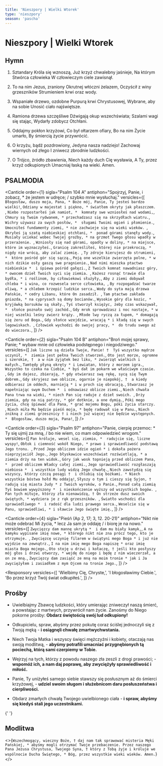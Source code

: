 ```yaml
---
title: 'Nieszpory | Wielki Wtorek'
type: 'nieszpory'
season: 'pascha'
---
```


# Nieszpory | Wielki Wtorek

<OpeningVersicle />

## Hymn

1. Sztandary Króla się wznoszą,
   Już krzyż chwalebny jaśnieje,
   Na którym Stwórca człowieka
   W człowieczym ciele zawisnął.

2. To na nim Jezus, zraniony
   Okrutnej włóczni żelazem,
   Oczyścił z winy grzeszników
   Strumieniem krwi oraz wody.

3. Wspaniałe drzewo, ozdobne
   Purpurą krwi Chrystusowej,
   Wybrane, aby na sobie
   Unosić ciało najświętsze.

4. Ramiona drzewa szczęśliwe
   Dźwigają okup wszechświata;
   Szalami wagi się stając,
   Wydarły zdobycz Otchłani.

5. Oddajmy pokłon krzyżowi,
   Co był ołtarzem ofiary,
   Bo na nim Życie umarło,
   By śmiercią życie przywrócić.

6. O krzyżu, bądź pozdrowiony,
   Jedyna nasza nadziejo!
   Zachowaj wiernych od złego
   I zniwecz zbrodnie ludzkości.

7. O Trójco, źródło zbawienia,
   Niech każdy duch Cię wysławia,
   A Ty, przez krzyż odkupionych
   Umacniaj łaską na wieki. Amen.

## PSALMODIA

<Canticle
  order={1}
  sigla="Psalm 104 A"
  antiphon="Spojrzyj, Panie, i zobacz, * że jestem w udręce; / szybko mnie wysłuchaj."
  versicles={[
    `Błogosław, duszo moja, Pana, *
Boże mój, Panie, Ty jesteś bardzo wielki!`,
    `Odziany w majestat i piękno, *
światłem okryty jak płaszczem. `,
    `Niebo rozpostarłeś jak namiot, * 
komnaty swe wzniosłeś nad wodami,`,
    `Chmury są Twoim rydwanem, *
przechadzasz się na skrzydłach wiatru.`,
    `Wichry używasz za swych posłów, * 
sługami Twoimi ogień i płomienie.`,
    `Umocniłeś fundamenty ziemi, *
nie zachwieje się na wieki wieków. `,
    `Okryłeś ją szatą niebieskiej otchłani, * 
ponad górami stanęły wody.`,
    `Musiały uciekać wobec Twojej groźby, *
na grzmot Twego głosu wpadły w przerażenie. `,
    `Wzniosły się nad górami, opadły w doliny, *
na miejsce, które im wyznaczyłeś.`,
    `Granicę zakreśliłeś, której nie przekroczą, *
nigdy nie wrócą, aby zalać ziemię. `,
    `Ty zdroje kierujesz do strumieni, * 
które pośród gór się sączą.`,
    `Poją one wszelkie zwierzęta polne, *
w nich dzikie osły gaszą swe pragnienie.`,
    `Nad nimi mieszka ptactwo niebieskie * 
i śpiewa pośród gałęzi.`,
    `Z Twoich komnat nawadniasz góry, *
owocem dzieł Twoich syci się ziemia. `,
    `Każesz rosnąć trawie dla bydła, *
i roślinom, by człowiekowi służyły,`,
    `Aby z ziemi dobywał chleba *
i wina, co rozwesela serce człowieka, `,
    `By rozpogadzać twarze oliwą, *
a chlebem krzepić ludzkie serca.`,
    `Wody do syta mają drzewa Pańskie, *
cedry Libanu, które On zasadził. `,
    `Tam ptactwo zakłada gniazda, *
na cyprysach są domy bocianów.`,
    `Wysokie góry dla kozic, *
kryjówką borsuków są skały.`,
    `Tyś stworzył księżyc, żeby czas wskazywał, * 
słońce poznało swój zachód.`,
    `Gdy mrok sprowadzasz i noc nastaje, *
w niej wszelki leśny zwierz krąży. `,
    `Młode lwy ryczą za łupem, *
domagają się żeru od Boga.`,
    `Gdy słońce wzejdzie, wracają *
i kładą się w swych legowiskach. `,
    `Człowiek wychodzi do swojej pracy, * 
do trudu swego aż do wieczora.`,
  ]}
/>

<Canticle
  order={2}
  sigla="Psalm 104 B"
  antiphon="Broń mojej sprawy, Panie; * wybaw mnie od człowieka podstępnego
i niegodziwego."
  versicles={[
    `Jak liczne są dzieła Twoje, Panie! † 
Tyś wszystko mądrze uczynił, * 
ziemia jest pełna Twoich stworzeń.`,
    `Oto jest morze, ogromne i szerokie, † 
a w nim żyjątek bez liku, *
zwierząt wielkich i małych.`,
    `Tamtędy płyną okręty *
i Lewiatan, który z morzem igra.`,
    `Wszystko to czeka na Ciebie, *
byś dał im pokarm we właściwym czasie. `,
    `Gdy im dajesz, zbierają, *
gdy otwierasz swą rękę, sycą się Twym dobrem.`,
    `Gdy skryjesz swe oblicze, ogarnie je niepokój, † 
a kiedy odbierasz im oddech, marnieją *
i w proch się obracają.`,
    `Stwarzasz je napełniając swym Duchem * 
i odnawiasz oblicze ziemi.`,
    `Niech chwała Pana trwa na wieki, *
niech Pan się raduje z dzieł swoich. `,
    `Drży ziemia, gdy na nią patrzy, *
gór dotknie, a one dymią.`,
    `Póki mego życia, chcę śpiewać dla Pana, *
grać mojemu Bogu, póki życia starczy. `,
    `Niech miła Mu będzie pieśń moja, *
będę radował się w Panu.`,
    `Niech znikną z ziemi grzesznicy †
i niech już więcej nie będzie występnych. * 
Błogosław, duszo moja, Pana!`,
  ]}
/>

<Canticle
  order={3}
  sigla="Psalm 97"
  antiphon="Panie, cierpię przemoc: * Ty się ujmij za mną, / bo nie wiem, 
co mam odpowiedzieć wrogom."
  versicles={[
    `Pan króluje, wesel się, ziemio, * 
radujcie się, liczne wyspy!`,
    `Obłok i ciemność wokół Niego, *
prawo i sprawiedliwość podstawą Jego tronu. `,
    `Przed Jego obliczem idzie ogień *
i dokoła pożera nieprzyjaciół Jego.`,
    `Jego błyskawice wszechświat rozświetlają, *
a ziemia drży na ten widok.`,
    `Góry jak wosk topnieją przed obliczem Pana, * 
przed obliczem Władcy całej ziemi.`,
    `Jego sprawiedliwość rozgłaszają niebiosa * 
i wszystkie ludy widzą Jego chwałę.`,
    `Niech zawstydzą się wszyscy, którzy czczą posągi † 
i chlubią się bożkami. *
Niech wszystkie bóstwa hołd Mu oddają!`,
    `Słyszy o tym i cieszy się Syjon, † 
radują się miasta Judy *
z Twoich wyroków, o Panie.`,
    `Ponad całą ziemią Tyś bowiem wywyższony * 
i nieskończenie wyższy od wszystkich bogów. `,
    `Pan tych miłuje, którzy zła nienawidzą, †
On strzeże dusz swoich świętych, *
wydziera je z rąk grzeszników. `,
    `Światło wschodzi dla sprawiedliwego * 
i radość dla ludzi prawego serca.`,
    `Weselcie się w Panu, sprawiedliwi, *
i sławcie Jego święte imię.`,
  ]}
/>

<Canticle
  order={4}
  sigla="Pieśń (Ap 2, 17; 3, 12. 20-21)"
  antiphon="Nikt nie może odebrać Mi życia, * lecz Ja sam je oddaję / i biorę je na nowo."
  versicles={[
    `Zwycięzcy dam mannę ukrytą * 
i dam mu biały kamyk,`,
    `A na kamyku wypisane imię nowe, *
którego nikt nie zna prócz tego, kto je otrzymuje. `,
    `Zwycięzcę uczynię filarem w świątyni mego Boga *
i już nie wyjdzie na zewnątrz.`,
    `I na nim imię mego Boga napiszę *
oraz imię miasta Boga mojego.`,
    `Oto stoję u drzwi i kołaczę, †
jeśli kto posłyszy mój głos i drzwi otworzy, *
wejdę do niego i będę z nim wieczerzał, a on ze mną.`,
    `Zwycięzcy dam zasiąść ze mną na moim tronie *
jak i Ja zwyciężyłem i zasiadłem z mym Ojcem na tronie Jego.`,
  ]}
/>

<Passage
  sigla="1 Kor 1, 27b-30"
  passage="Bóg upodobał sobie w tym, co niemocne, aby mocnych poniżyć; i to, co nie jest szlachetnie urodzone według świata, i wzgardzone, i to, co nie jest, wyróżnił Bóg, by to, co jest, unicestwić, tak by się żadne stworzenie nie chełpiło przed obliczem Boga. Przez Niego bowiem jesteście w Chrystusie Jezusie, który stał się dla nas mądrością od Boga i sprawiedliwością, i uświęceniem, i odkupieniem."
/>

<Responsory
  versicles={[
    'Wielbimy Cię, Chryste,',
    'I błogosławimy Ciebie.',
    'Bo przez krzyż Twój świat odkupiłeś.',
  ]}
/>

<Magnificat antiphon="Mam władzę * oddać moje życie / i wziąć je na nowo." />

## Prośby

- Uwielbiajmy Zbawcę ludzkości, który umierając zniweczył naszą śmierć, a powstając z martwych, przywrócił nam życie. Zanośmy do Niego pokorne prośby: **Obdarz świętością swój lud odkupiony!**

- Odkupicielu, spraw, abyśmy przez pokutę coraz ściślej jednoczyli się z Twoją męką - **i osiągnęli chwałę zmartwychwstania.**

- Niech Twoja Matka i wszyscy święci mężczyźni i kobiety, otaczają nas swoją modlitwą, - **abyśmy potrafili umacniać przygnębionych tą pociechą, którą sami czerpiemy w Tobie.**

- Wejrzyj na tych, którzy z powodu naszego zła zeszli z drogi prawości; - **wspomóż ich, a nam daj poprawę, aby zwyciężyły sprawiedliwość i miłość.**

- Panie, Ty uniżyłeś samego siebie stawszy się posłusznym aż do śmierci krzyżowej, - **udziel swoim sługom i służebnicom daru posłuszeństwa i cierpliwości.**

- Obdarz zmarłych chwałą Twojego uwielbionego ciała - **i spraw, abyśmy się kiedyś stali jego uczestnikami.**

<CustomIntercessions />

<KyrieEleison />

<LordsPrayer />{' '}

## Modlitwa

<>{`Wszechmogący, wieczny Boże, † daj nam tak sprawować misteria Męki Pańskiej, * abyśmy mogli otrzymać Twoje przebaczenie. Przez naszego Pana Jezusa Chrystusa, Twojego Syna, † który z Tobą żyje i króluje we wspólnocie Ducha Świętego, * Bóg, przez wszystkie wieki wieków. Amen.`}</>

<Amen />

<BlessingAndConcludingVersicle />

<SalveRegina />
